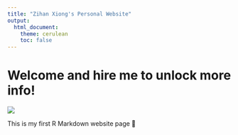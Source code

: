 ```yaml
---
title: "Zihan Xiong's Personal Website"
output:
  html_document:
    theme: cerulean
    toc: false
---
```


# Welcome and hire me to unlock more info!

![](https://media.giphy.com/media/drXGoWliudhKw/giphy.gif)

This is my first R Markdown website page 🎉